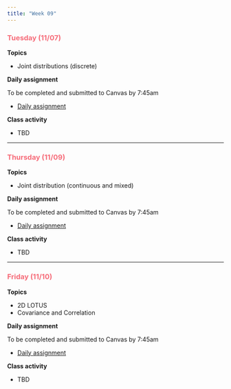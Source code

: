 ```yaml
---
title: "Week 09"
---
```


::: {style="color: #F66D7A"}
### Tuesday (11/07)
:::

**Topics**

-   Joint distributions (discrete)

**Daily assignment**

To be completed and submitted to Canvas by 7:45am

-   [Daily assignment](daily/DA_23.pdf)

**Class activity**

-   TBD

------------------------------------------------------------------------

::: {style="color: #F66D7A"}
### Thursday (11/09)
:::

**Topics**

-   Joint distribution (continuous and mixed)

**Daily assignment**

To be completed and submitted to Canvas by 7:45am

-   [Daily assignment](daily/DA_24.pdf)

**Class activity**

-   TBD

------------------------------------------------------------------------

::: {style="color: #F66D7A"}
### Friday (11/10)
:::

**Topics**

-   2D LOTUS
-   Covariance and Correlation

**Daily assignment**

To be completed and submitted to Canvas by 7:45am

-   [Daily assignment](daily/DA_25.pdf)

**Class activity**

-   TBD
